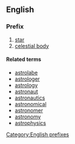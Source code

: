 ==English==
===Prefix===

#[[star]]
#[[celestial body]]

====Related terms====
*[[astrolabe]]
*[[astrologer]]
*[[astrology]]
*[[astronaut]]
*[[astronautics]]
*[[astronomical]]
*[[astronomer]]
*[[astronomy]]
*[[astrophysics]]

[[Category:English prefixes]]